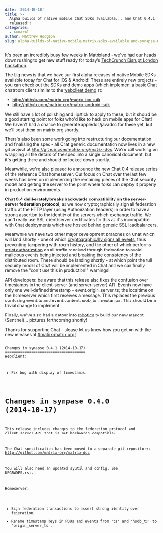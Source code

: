 ```yaml
---
date: '2014-10-18'
title: >-
  Alpha builds of native mobile Chat SDKs available... and Chat 0.4.1
  released!!
categories:
  - General
author: Matthew Hodgson
slug: alpha-builds-of-native-mobile-matrix-sdks-available-and-synapse-0-4-1-released
---
```


It's been an incredibly busy few weeks in Matrixland - we've had our heads down rushing to get new stuff ready for today's <a href="http://disrupteuhackathon.challengepost.com">TechCrunch Disrupt London hackathon</a>.

The big news is that we have our first alpha releases of native Mobile SDKs available today for Chat for iOS &amp; Android! These are entirely new projects - you can check out the SDKs and demo apps (which implement a basic Chat chatroom client similar to the <a href="http://matrix.org/alpha">webclient demo</a> at:
<ul>
	<li><a href="http://github.com/matrix-org/matrix-ios-sdk">http://github.com/matrix-org/matrix-ios-sdk</a></li>
	<li><a href="http://github.com/matrix-org/matrix-android-sdk">http://github.com/matrix-org/matrix-android-sdk</a></li>
</ul>
We still have a lot of polishing and lipstick to apply to these, but it should be a good starting point for folks who'd like to hack on mobile apps for Chat! We haven't had a chance to generate appledoc/javadoc for these yet, but we'll post them on matrix.org shortly.

There's also been some work going into restructuring our documentation and finalising the spec - all Chat generic documentation now lives in a new git project at <a href="http://github.com/matrix-org/matrix-doc">http://github.com/matrix-org/matrix-doc</a>. We're still working on wrapping all the details of the spec into a single canonical document, but it's getting there and should be locked down shortly.

Meanwhile, we're also pleased to announce the new Chat 0.4 release series of the reference Chat homeserver. Our focus on Chat over the last few weeks has been on implementing the remaining pieces of the Chat security model and getting the server to the point where folks can deploy it properly in production environments.

<b>Chat 0.4 deliberately breaks backwards compatibility on the server-server federation protocol</b>, as we now cryptographically sign all federation traffic at the HTTP layer (using Authorization headers) in order to have a strong assertion to the identity of the servers which exchange traffic. We can't really use SSL client/server certificates for this as it's incompatible with Chat deployments which are hosted behind generic SSL loadbalancers.

Meanwhile we have two other major development branches on Chat which will land shortly - one of which <a href="https://github.com/matrix-org/synapse/tree/event_signing">cryptographically signs all events</a>, thus preventing tampering with room history, and the other of which performs <a href="https://github.com/matrix-org/synapse/tree/federation_authorization">strict authorization</a> on all traffic received through federation to avoid malicious events being injected and breaking the consistency of the distributed room. These should be landing shortly - at which point the full security model of Chat will be implemented in Chat and we can finally remove the "don't use this in production!" warnings!

API developers: be aware that this release also fixes the confusion over timestamps in the client-server (and server-server) API. Events now have only one well-defined timestamp - event.origin_server_ts; the localtime on the homeserver which first receives a message. This replaces the previous confusing event.ts and event.content.hsob_ts timestamps. This should be a trivial change to implement.

Finally, we've also had a detour into <a href="http://trossenrobotics.com/phantomx-ax-hexapod.aspx">robotics</a> to build our new mascot (Sentinel)... pictures forthcoming shortly!

Thanks for supporting Chat - please let us know how you get on with the new releases at <a href="http://matrix.org/alpha">#matrix:matrix.org!</a>

<code>
Changes in synapse 0.4.1 (2014-10-17)
=====================================
Webclient:

 * Fix bug with display of timestamps.

Changes in synpase 0.4.0 (2014-10-17)
=====================================
This release includes changes to the federation protocol and client-server API
that is not backwards compatible.

The Chat specification has been moved to a separate git repository:
http://github.com/matrix-org/matrix-doc

You will also need an updated syutil and config. See UPGRADES.rst.

Homeserver:

 * Sign federation transactions to assert strong identity over federation.
 * Rename timestamp keys in PDUs and events from 'ts' and 'hsob_ts' to 'origin_server_ts'.
 
</code>